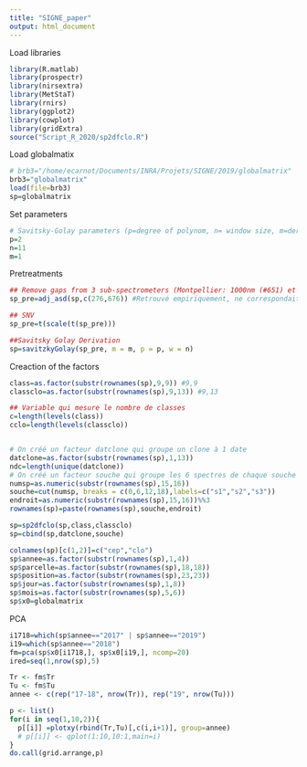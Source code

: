 ```yaml
---
title: "SIGNE_paper"
output: html_document
---
```


Load libraries
```r
library(R.matlab)
library(prospectr)
library(nirsextra)
library(MetStaT)
library(rnirs)
library(ggplot2)
library(cowplot)
library(gridExtra)
source("Script_R_2020/sp2dfclo.R")
```

Load globalmatix
```r
# brb3="/home/ecarnot/Documents/INRA/Projets/SIGNE/2019/globalmatrix"
brb3="globalmatrix"
load(file=brb3)
sp=globalmatrix
```

Set parameters
```r
# Savitsky-Golay parameters (p=degree of polynom, n= window size, m=derivation order)
p=2
n=11
m=1
```

Pretreatments
```r
## Remove gaps from 3 sub-spectrometers (Montpellier: 1000nm (#651) et 1800nm (#1451))
sp_pre=adj_asd(sp,c(276,676)) #Retrouvé empiriquement, ne correspondait pas à ce qui etait indiqué precedemment.

## SNV
sp_pre=t(scale(t(sp_pre)))

##Savitsky Golay Derivation
sp=savitzkyGolay(sp_pre, m = m, p = p, w = n)
```

Creaction of the factors
```r
class=as.factor(substr(rownames(sp),9,9)) #9,9
classclo=as.factor(substr(rownames(sp),9,13)) #9,13

## Variable qui mesure le nombre de classes
c=length(levels(class))
cclo=length(levels(classclo))


# On créé un facteur datclone qui groupe un clone à 1 date
datclone=as.factor(substr(rownames(sp),1,13))
ndc=length(unique(datclone))
# On créé un facteur souche qui groupe les 6 spectres de chaque souche
numsp=as.numeric(substr(rownames(sp),15,16))
souche=cut(numsp, breaks = c(0,6,12,18),labels=c("s1","s2","s3"))
endroit=as.numeric(substr(rownames(sp),15,16))%%3
rownames(sp)=paste(rownames(sp),souche,endroit)

sp=sp2dfclo(sp,class,classclo)
sp=cbind(sp,datclone,souche)

colnames(sp)[c(1,2)]=c("cep","clo")
sp$annee=as.factor(substr(rownames(sp),1,4))
sp$parcelle=as.factor(substr(rownames(sp),18,18))
sp$position=as.factor(substr(rownames(sp),23,23))
sp$jour=as.factor(substr(rownames(sp),1,8))
sp$mois=as.factor(substr(rownames(sp),5,6))
sp$x0=globalmatrix
```

PCA
```r
i1718=which(sp$annee=="2017" | sp$annee=="2019")
i19=which(sp$annee=="2018")
fm=pca(sp$x0[i1718,], sp$x0[i19,], ncomp=20)
ired=seq(1,nrow(sp),5)

Tr <- fm$Tr
Tu <- fm$Tu
annee <- c(rep("17-18", nrow(Tr)), rep("19", nrow(Tu)))

p <- list()
for(i in seq(1,10,2)){
  p[[i]] =plotxy(rbind(Tr,Tu)[,c(i,i+1)], group=annee)
  # p[[i]] <- qplot(1:10,10:1,main=i)
}
do.call(grid.arrange,p)




```
